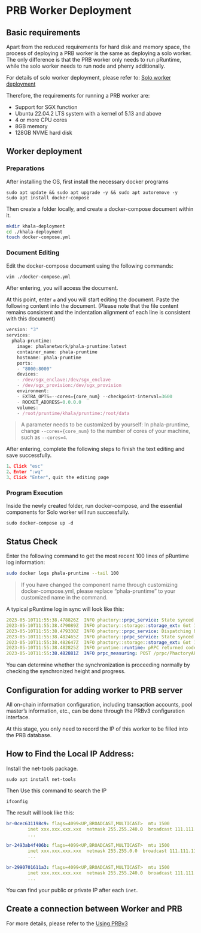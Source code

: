 # PRB Worker Deployment

## Basic requirements

Apart from the reduced requirements for hard disk and memory space, the process of deploying a PRB worker is the same as deploying a solo worker. The only difference is that the PRB worker only needs to run pRuntime, while the solo worker needs to run node and pherry additionally.

For details of solo worker deployment, please refer to: [Solo worker deployment](https://wiki.phala.network/en-us/mine/phala-worker/solo-worker-deployment/)

Therefore, the requirements for running a PRB worker are:

* Support for SGX function
* Ubuntu 22.04.2 LTS system with a kernel of 5.13 and above
* 4 or more CPU cores
* 8GB memory
* 128GB NVME hard disk

## Worker deployment

### Preparations

After installing the OS, first install the necessary docker programs

```undefined
sudo apt update && sudo apt upgrade -y && sudo apt autoremove -y
sudo apt install docker-compose
```

Then create a folder locally, and create a docker-compose document within it.

```bash
mkdir khala-deployment
cd ./khala-deployment
touch docker-compose.yml
```

### Document Editing

Edit the docker-compose document using the following commands:

```bash
vim ./docker-compose.yml 
```

After entering, you will access the document.

At this point, enter `a` and you will start editing the document. Paste the following content into the document. (Please note that the file content remains consistent and the indentation alignment of each line is consistent with this document)

```javascript
version: "3"
services:
  phala-pruntime:
    image: phalanetwork/phala-pruntime:latest
    container_name: phala-pruntime
    hostname: phala-pruntime
    ports:
    - "8000:8000"
    devices:
    - /dev/sgx_enclave:/dev/sgx_enclave
    - /dev/sgx_provision:/dev/sgx_provision
    environment:
    - EXTRA_OPTS=--cores={core_num} --checkpoint-interval=3600
    - ROCKET_ADDRESS=0.0.0.0
    volumes:
    - /root/pruntime/khala/pruntime:/root/data

```

> A parameter needs to be customized by yourself: In phala-pruntime, change `--cores={core_num}` to the number of cores of your machine, such as `--cores=4`.

After entering, complete the following steps to finish the text editing and save successfully.

```javascript
1、Click "esc"
2、Enter ":wq"
3、Click "Enter"，quit the editing page
```

### Program Execution

Inside the newly created folder, run docker-compose, and the essential components for Solo worker will run successfully.

```undefined
sudo docker-compose up -d
```

## Status Check

Enter the following command to get the most recent 100 lines of pRuntime log information:

```bash
sudo docker logs phala-pruntime --tail 100
```

> If you have changed the component name through customizing docker-compose.yml, please replace “phala-pruntime” to your customized name in the command.

A typical pRuntime log in sync will look like this:

```yaml
2023-05-10T11:55:38.478826Z  INFO phactory::prpc_service: State synced
2023-05-10T11:55:38.479089Z  INFO phactory::storage::storage_ext: Got 17 messages from OutboundMessages    
2023-05-10T11:55:38.479330Z  INFO phactory::prpc_service: Dispatching block=440838
2023-05-10T11:55:38.482465Z  INFO phactory::prpc_service: State synced
2023-05-10T11:55:38.482647Z  INFO phactory::storage::storage_ext: Got 11 messages from OutboundMessages    
2023-05-10T11:55:38.482825Z  INFO pruntime::runtime: pRPC returned code=200 size=4
2023-05-10T11:55:38.482881Z  INFO prpc_measuring: POST /prpc/PhactoryAPI.DispatchBlocks cost 18221 microseconds, status: 200   
```

You can determine whether the synchronization is proceeding normally by checking the synchronized height and progress.

## Configuration for adding worker to PRB server

All on-chain information configuration, including transaction accounts, pool master’s information, etc., can be done through the PRBv3 configuration interface.

At this stage, you only need to record the IP of this worker to be filled into the PRB database.

## How to Find the Local IP Address:

Install the net-tools package.

```undefined
sudo apt install net-tools
```

Then Use this command to search the IP

```undefined
ifconfig
```

The result will look like this:

```yaml
br-0cec631198c9: flags=4099<UP,BROADCAST,MULTICAST>  mtu 1500
        inet xxx.xxx.xxx.xxx  netmask 255.255.240.0  broadcast 111.111.111.111
        ...

br-2493ab4f406b: flags=4099<UP,BROADCAST,MULTICAST>  mtu 1500
        inet xxx.xxx.xxx.xxx  netmask 255.255.0.0  broadcast 111.111.111.111
        ...

br-2990701611a3: flags=4099<UP,BROADCAST,MULTICAST>  mtu 1500
        inet xxx.xxx.xxx.xxx  netmask 255.255.240.0  broadcast 111.111.111.111
        ...
```

You can find your public or private IP after each `inet`.

## Create a connection between Worker and PRB <a href="#create-a-connection-between-worker-and-prb" id="create-a-connection-between-worker-and-prb"></a>

For more details, please refer to the [Using PRBv3](using-prbv3-ui.md)
